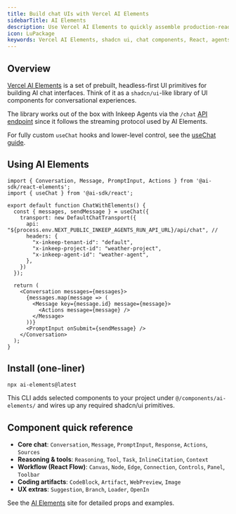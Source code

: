 ```yaml
---
title: Build chat UIs with Vercel AI Elements
sidebarTitle: AI Elements
description: Use Vercel AI Elements to quickly assemble production-ready chat interfaces that connect to your Inkeep agent.
icon: LuPackage
keywords: Vercel AI Elements, shadcn ui, chat components, React, agents
---
```


## Overview

[Vercel AI Elements](https://ai-sdk.dev/elements/overview) is a set of prebuilt, headless-first UI primitives for building AI chat interfaces. Think of it as a `shadcn/ui`-like library of UI components for conversational experiences.

The library works out of the box with Inkeep Agents via the `/chat` [API endpoint](/talk-to-your-agents/api) since it follows the streaming protocol used by AI Elements.

For fully custom `useChat` hooks and lower-level control, see the [useChat guide](/talk-to-your-agents/vercel-ai-sdk/use-chat).

## Using AI Elements

```tsx
import { Conversation, Message, PromptInput, Actions } from '@ai-sdk/react-elements';
import { useChat } from '@ai-sdk/react';

export default function ChatWithElements() {
  const { messages, sendMessage } = useChat({
    transport: new DefaultChatTransport({
      api: "${process.env.NEXT_PUBLIC_INKEEP_AGENTS_RUN_API_URL}/api/chat", // 
      headers: {
        "x-inkeep-tenant-id": "default",
        "x-inkeep-project-id": "weather-project",
        "x-inkeep-agent-id": "weather-agent",
      },
    })
  });

  return (
    <Conversation messages={messages}>
      {messages.map(message => (
        <Message key={message.id} message={message}>
          <Actions message={message} />
        </Message>
      ))}
      <PromptInput onSubmit={sendMessage} />
    </Conversation>
  );
}
```

## Install (one-liner)

```sh
npx ai-elements@latest
```

This CLI adds selected components to your project under `@/components/ai-elements/` and wires up any required shadcn/ui primitives.

## Component quick reference

- **Core chat**: `Conversation`, `Message`, `PromptInput`, `Response`, `Actions`, `Sources`
- **Reasoning & tools**: `Reasoning`, `Tool`, `Task`, `InlineCitation`, `Context`
- **Workflow (React Flow)**: `Canvas`, `Node`, `Edge`, `Connection`, `Controls`, `Panel`, `Toolbar`
- **Coding artifacts**: `CodeBlock`, `Artifact`, `WebPreview`, `Image`
- **UX extras**: `Suggestion`, `Branch`, `Loader`, `OpenIn`

See the [AI Elements](https://ai-sdk.dev/elements/overview) site for detailed props and examples.
